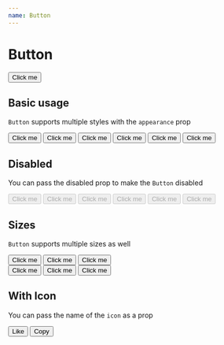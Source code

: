 ```yaml
---
name: Button
---
```



# Button

<Preview>
  <Button appearance="primary">Click me</Button>
</Preview>

<PropsTable of={Button} />

## Basic usage

`Button` supports multiple styles with the `appearance` prop

<Playground>
  <Stack>
    <Button appearance="primary">Click me</Button>
    <Button appearance="secondary">Click me</Button>
    <Button appearance="secondary-alt">Click me</Button>
    <Button appearance="info">Click me</Button>
    <Button appearance="accent">Click me</Button>
    <Button appearance="success">Click me</Button>
  </Stack>
</Playground>

## Disabled

You can pass the disabled prop to make the `Button` disabled

<Playground>
  <Stack>
    <Button disabled appearance="primary">
      Click me
    </Button>
    <Button disabled appearance="secondary">
      Click me
    </Button>
    <Button disabled appearance="secondary-alt">
      Click me
    </Button>
    <Button disabled appearance="info">
      Click me
    </Button>
    <Button disabled appearance="accent">
      Click me
    </Button>
    <Button disabled appearance="success">
      Click me
    </Button>
  </Stack>
</Playground>

## Sizes

`Button` supports multiple sizes as well

<Playground>
  <Stack>
    <Button size="large">Click me</Button>
    <Button>Click me</Button>
    <Button size="small">Click me</Button>
  </Stack>
  <br />
  <Stack>
    <Button size="large" appearance="success">
      Click me
    </Button>
    <Button appearance="success">Click me</Button>
    <Button size="small" appearance="success">
      Click me
    </Button>
  </Stack>
</Playground>

## With Icon

You can pass the name of the `icon` as a prop

<Playground>
  <Stack>
    <Button appearance="primary" icon="like">
      Like
    </Button>
    <Button appearance="secondary-alt" icon="paperclip">
      Copy
    </Button>
  </Stack>
</Playground>
